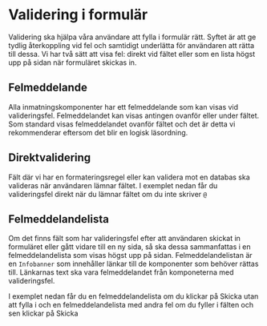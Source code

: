 # Validering i formulär



Validering ska hjälpa våra användare att fylla i formulär rätt. Syftet är att ge tydlig återkoppling vid fel och samtidigt underlätta för användaren att rätta till dessa. Vi har två sätt att visa fel: direkt vid fältet eller som en lista högst upp på sidan när formuläret skickas in.

## Felmeddelande

Alla inmatningskomponenter har ett felmeddelande som kan visas vid valideringsfel. Felmeddelandet kan visas antingen ovanför eller under fältet. Som standard visas felmeddelandet ovanför fältet och det är detta vi rekommenderar eftersom det blir en logisk läsordning.

<div className='card'>
  <TextField
    label='Skriv ditt fullständiga namn'
    description='Både för och efternamn'
    isInvalid
    errorMessage='Du måste fylla i fältet'
  />
</div>

<div className='card'>
  <TextField
    label='Skriv ditt fullständiga namn'
    description='Både för och efternamn'
    isInvalid
    errorPosition='bottom'
    errorMessage='Du måste fylla i fältet'
  />
</div>

## Direktvalidering

Fält där vi har en formateringsregel eller kan validera mot en databas ska valideras när användaren lämnar fältet. I exemplet nedan får du valideringsfel direkt när du lämnar fältet om du inte skriver `@`

<div className='card'>
  <RealtimeValidationEmail />
</div>

## Felmeddelandelista

Om det finns fält som har valideringsfel efter att användaren skickat in formuläret eller gått vidare till en ny sida, så ska dessa sammanfattas i en felmeddelandelista som visas högst upp på sidan. Felmeddelandelistan är en `Infobanner` som innehåller länkar till de komponenter som behöver rättas till.
Länkarnas text ska vara felmeddelandet från komponeterna med valideringsfel.

I exemplet nedan får du en felmeddelandelista om du klickar på Skicka utan att fylla i och en felmeddelandelista med andra fel om du fyller i fälten och sen klickar på Skicka

<div className='card'>
  <ErrorMessageList />
</div>
